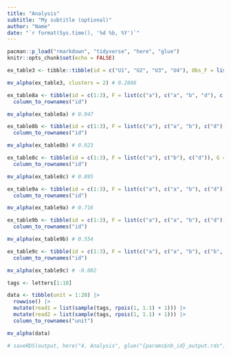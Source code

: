 ```yaml
---
title: "Analysis"
subtitle: "My subtitle (optional)"
author: "Name"
date: "`r format(Sys.time(), '%d %b, %Y')`"
---
```


```r

pacman::p_load("rmarkdown", "tidyverse", "here", "glue")
knitr::opts_chunk$set(echo = FALSE)

```



```r

ex_table3 <- tibble::tibble(id = c("U1", "U2", "U3", "U4"), Obs_F = list(c("b", "d"), c("a", "b", "d"), c(), c("a")), Obs_G = list(c("d"), c("b"), c("a"), NA_character_), Obs_H = list(NA_character_, c("b", "d"), c("a"), NA_character_)) |> tibble::column_to_rownames(var = "id")

mv_alpha(ex_table3, clusters = 2) # 0.2866

ex_table8a <- tibble(id = c(1:3), F = list(c("a"), c("a", "b", "d"), c("d")), G = list(c("a"), c("a", "b", "d"), c("d")), H = list(c("a"), c("a", "b", "d", "e"), c("d"))) |> 
  column_to_rownames("id")

mv_alpha(ex_table8a) # 0.947

ex_table8b <- tibble(id = c(1:3), F = list(c("a"), c("a", "b"), c("d")), G = list(c("a"), c("a", "b"), c("d")), H = list(c("a"), c("a", "b", "d"), c("d"))) |> 
  column_to_rownames("id")

mv_alpha(ex_table8b) # 0.923

ex_table8c <- tibble(id = c(1:3), F = list(c("a"), c("b"), c("d")), G = list(c("a"), c("b"), c("d")), H = list(c("a"), c("b", "d"), c("d"))) |> 
  column_to_rownames("id")

mv_alpha(ex_table8c) # 0.895

ex_table9a <- tibble(id = c(1:3), F = list(c("a"), c("a", "b"), c("d")), G = list(c("a"), c("a", "d"), c("d")), H = list(c("a"), c("d", "b"), c("d"))) |> 
  column_to_rownames("id")

mv_alpha(ex_table9a) # 0.716

ex_table9b <- tibble(id = c(1:3), F = list(c("a"), c("a", "b"), c("d")), G = list(c("a"), c("e", "d"), c("d")), H = list(c("a"), c("f"), c("d"))) |> 
  column_to_rownames("id")

mv_alpha(ex_table9b) # 0.554

ex_table9c <- tibble(id = c(1:3), F = list(c("a"), c("a", "b"), c("b", "d")), G = list(c("b"), c("e", "d"), c("d")), H = list(c("a", "b"), c("f"), c("b", "e"))) |> 
  column_to_rownames("id")

mv_alpha(ex_table9c) # -0.002


```


```r

tags <- letters[1:10]

data <- tibble(unit = 1:20) |> 
  rowwise() |> 
  mutate(read1 = list(sample(tags, rpois(1, 1.1) + 1))) |> 
  mutate(read2 = list(sample(tags, rpois(1, 1.1) + 1))) |> 
  column_to_rownames("unit")

```

```r

mv_alpha(data)

```



```r

# saveRDS(output, here("4. Analysis", glue("{params$nb_id}_output.rds"))) #example

```
